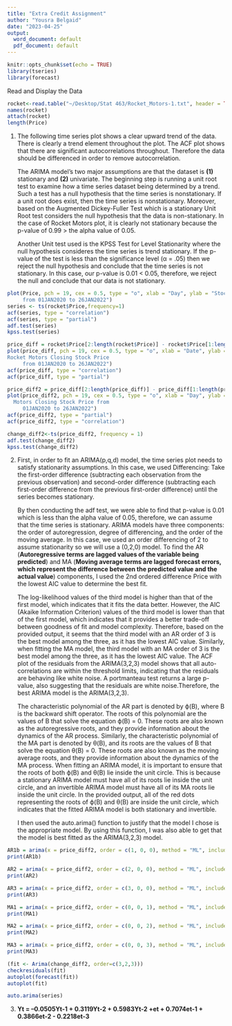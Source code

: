 ```yaml
---
title: "Extra Credit Assignment"
author: "Yousra Belgaid"
date: "2023-04-25"
output:
  word_document: default
  pdf_document: default
---
```


```r
knitr::opts_chunk$set(echo = TRUE)
library(tseries)
library(forecast)
```

Read and Display the Data

```r
rocket<-read.table("~/Desktop/Stat 463/Rocket_Motors-1.txt", header = TRUE)
names(rocket)
attach(rocket)
length(Price)
```

1.  The following time series plot shows a clear upward trend of the data. There is clearly a trend element throughout the plot. The ACF plot shows that there are significant autocorrelations throughout. Therefore the data should be differenced in order to remove autocorrelation.

    The ARIMA model's two major assumptions are that the dataset is **(1)** stationary and **(2)** univariate. The beginning step is running a unit root test to examine how a time series dataset being determined by a trend. Such a test has a null hypothesis that the time series is nonstationary. If a unit root does exist, then the time series is nonstationary. Moreover, based on the Augmented Dickey-Fuller Test which is a stationary Unit Root test considers the null hypothesis that the data is non-stationary. In the case of Rocket Motors plot, it is clearly not stationary because the p-value of 0.99 \> the alpha value of 0.05.

    Another Unit test used is the KPSS Test for Level Stationarity where the null hypothesis consideres the time series is trend stationary. If the p-value of the test is less than the significance level (α = .05) then we reject the null hypothesis and conclude that the time series is not stationary. In this case, our p-value is 0.01 \< 0.05, therefore, we reject the null and conclude that our data is not stationary.

```r
plot(Price, pch = 19, cex = 0.5, type = "o", xlab = "Day", ylab = "Stock Price in US Dollar", main = "Time Series Plot of Rocket Motors Closing Stock Price
     from 01JAN2020 to 26JAN2022")
series <- ts(rocket$Price,frequency=1)
acf(series, type = "correlation")
acf(series, type = "partial")
adf.test(series)
kpss.test(series)
```

```r
price_diff = rocket$Price[2:length(rocket$Price)] - rocket$Price[1:length(rocket$Price)-1]
plot(price_diff, pch = 19, cex = 0.5, type = "o", xlab = "Date", ylab = "Stock Price in US Dollar", main = "Time Series Plot of Change in 
Rocket Motors Closing Stock Price
     from 01JAN2020 to 26JAN2022")
acf(price_diff, type = "correlation")
acf(price_diff, type = "partial")
```

```r
price_diff2 = price_diff[2:length(price_diff)] - price_diff[1:length(price_diff)-1]
plot(price_diff2, pch = 19, cex = 0.5, type = "o", xlab = "Day", ylab = "Stock Price in US Dollar", main = "Time Series Plot of Change in Rocket 
  Motors Closing Stock Price from 
     01JAN2020 to 26JAN2022")
acf(price_diff2, type = "partial")
acf(price_diff2, type = "correlation")

change_diff2<-ts(price_diff2, frequency = 1)
adf.test(change_diff2)
kpss.test(change_diff2)
```

2.  First, in order to fit an ARIMA(p,q,d) model, the time series plot needs to satisfy stationarity assumptions. In this case, we used Differencing: Take the first-order difference (subtracting each observation from the previous observation) and second-order difference (subtracting each first-order difference from the previous first-order difference) until the series becomes stationary.

    By then conducting the adf test, we were able to find that p-value is 0.01 which is less than the alpha value of 0.05, therefore, we can assume that the time series is stationary. ARIMA models have three components: the order of autoregression, degree of differencing, and the order of the moving average. In this case, we used an order differencing of 2 to assume stationarity so we will use a (0,2,0) model. To find the AR (**Autoregressive terms are lagged values of the variable being predicted**) and MA (**Moving average terms are lagged forecast errors, which represent the difference between the predicted value and the actual value**) components, I used the 2nd ordered difference Price with the lowest AIC value to determine the best fit.

    The log-likelihood values of the third model is higher than that of the first model, which indicates that it fits the data better. However, the AIC (Akaike Information Criterion) values of the third model is lower than that of the first model, which indicates that it provides a better trade-off between goodness of fit and model complexity. Therefore, based on the provided output, it seems that the third model with an AR order of 3 is the best model among the three, as it has the lowest AIC value. Similarly, when fitting the MA model, the third model with an MA order of 3 is the best model among the three, as it has the lowest AIC value. The ACF plot of the residuals from the ARIMA(3,2,3) model shows that all auto-correlations are within the threshold limits, indicating that the residuals are behaving like white noise. A portmanteau test returns a large p-value, also suggesting that the residuals are white noise.Therefore, the best ARIMA model is the ARIMA(3,2,3).

    The characteristic polynomial of the AR part is denoted by ϕ(B), where B is the backward shift operator. The roots of this polynomial are the values of B that solve the equation ϕ(B) = 0. These roots are also known as the autoregressive roots, and they provide information about the dynamics of the AR process. Similarly, the characteristic polynomial of the MA part is denoted by θ(B), and its roots are the values of B that solve the equation θ(B) = 0. These roots are also known as the moving average roots, and they provide information about the dynamics of the MA process. When fitting an ARIMA model, it is important to ensure that the roots of both ϕ(B) and θ(B) lie inside the unit circle. This is because a stationary ARIMA model must have all of its roots lie inside the unit circle, and an invertible ARIMA model must have all of its MA roots lie inside the unit circle. In the provided output, all of the red dots representing the roots of ϕ(B) and θ(B) are inside the unit circle, which indicates that the fitted ARIMA model is both stationary and invertible.

    I then used the auto.arima() function to justify that the model I chose is the appropriate model. By using this function, I was also able to get that the model is best fitted as the ARIMA(3,2,3) model.

```r
AR1b = arima(x = price_diff2, order = c(1, 0, 0), method = "ML", include.mean = FALSE)
print(AR1b)

AR2 = arima(x = price_diff2, order = c(2, 0, 0), method = "ML", include.mean = FALSE)
print(AR2)

AR3 = arima(x = price_diff2, order = c(3, 0, 0), method = "ML", include.mean = FALSE)
print(AR3)
```

```r
MA1 = arima(x = price_diff2, order = c(0, 0, 1), method = "ML", include.mean = FALSE)
print(MA1)

MA2 = arima(x = price_diff2, order = c(0, 0, 2), method = "ML", include.mean = FALSE)
print(MA2)

MA3 = arima(x = price_diff2, order = c(0, 0, 3), method = "ML", include.mean = FALSE)
print(MA3)

```

```r
(fit <- Arima(change_diff2, order=c(3,2,3)))
checkresiduals(fit)
autoplot(forecast(fit))
autoplot(fit)
```

```r
auto.arima(series)

```

3.  **Yt = --0.0505Yt-1 + 0.3119Yt-2 + 0.5983Yt-2 +et + 0.7074et-1 + 0.3866et-2 - 0.2218et-3**
